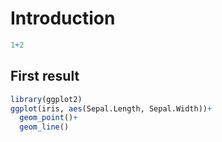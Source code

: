 # Introduction
```r

1+2

```
## First result

```R
library(ggplot2)
ggplot(iris, aes(Sepal.Length, Sepal.Width))+
  geom_point()+
  geom_line()


```